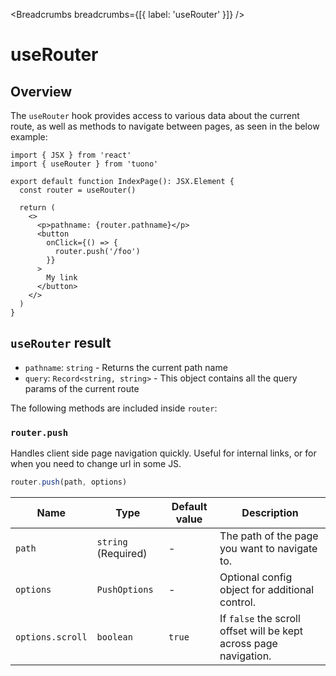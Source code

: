 
<MetaTags
  title="Tuono - useRouter"
  canonical="https://tuono.dev/documentation/hooks/use-router"
/>


<Breadcrumbs breadcrumbs={[{ label: 'useRouter' }]} />

# useRouter

## Overview

The `useRouter` hook provides access to various data about the current route, as well as methods to navigate between pages, as seen in the below example:

```tsx
import { JSX } from 'react'
import { useRouter } from 'tuono'

export default function IndexPage(): JSX.Element {
  const router = useRouter()

  return (
    <>
      <p>pathname: {router.pathname}</p>
      <button
        onClick={() => {
          router.push('/foo')
        }}
      >
        My link
      </button>
    </>
  )
}
```

## `useRouter` result

- `pathname`: `string` - Returns the current path name
- `query`: `Record<string, string>` - This object contains all the query params of the current route

The following methods are included inside `router`:

### `router.push`

Handles client side page navigation quickly. Useful for internal links, or for when you need to change url in some JS.

```ts
router.push(path, options)
```

| Name             | Type                | Default value | Description                                                       |
| ---------------- | ------------------- | ------------- | ----------------------------------------------------------------- |
| `path`           | `string` (Required) | -             | The path of the page you want to navigate to.                     |
| `options`        | `PushOptions`       | -             | Optional config object for additional control.                    |
| `options.scroll` | `boolean`           | `true`        | If `false` the scroll offset will be kept across page navigation. |

